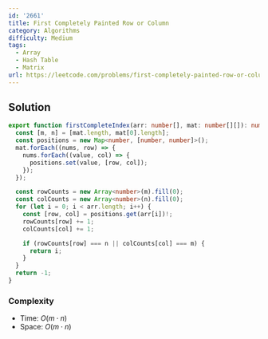```yaml
---
id: '2661'
title: First Completely Painted Row or Column
category: Algorithms
difficulty: Medium
tags:
  - Array
  - Hash Table
  - Matrix
url: https://leetcode.com/problems/first-completely-painted-row-or-column
---
```


## Solution

```typescript filename="solution.ts" copy
export function firstCompleteIndex(arr: number[], mat: number[][]): number {
  const [m, n] = [mat.length, mat[0].length];
  const positions = new Map<number, [number, number]>();
  mat.forEach((nums, row) => {
    nums.forEach((value, col) => {
      positions.set(value, [row, col]);
    });
  });

  const rowCounts = new Array<number>(m).fill(0);
  const colCounts = new Array<number>(n).fill(0);
  for (let i = 0; i < arr.length; i++) {
    const [row, col] = positions.get(arr[i])!;
    rowCounts[row] += 1;
    colCounts[col] += 1;

    if (rowCounts[row] === n || colCounts[col] === m) {
      return i;
    }
  }
  return -1;
}
```

### Complexity

- Time: $O(m \cdot n)$
- Space: $O(m \cdot n)$
